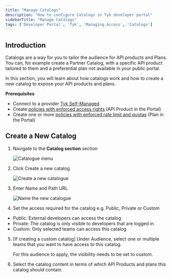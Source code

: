 ```yaml
---
title: "Manage Catalogs"
description: "How to configure Catalogs in Tyk developer portal"
sidebarTitle: "Manage Catalogs"
tags: ['Developer Portal', 'Tyk', 'Managing Access', 'Catalogs']
---
```


## Introduction

Catalogs are a way for you to tailor the audience for API products and Plans. You can, for example create a Partner Catalog, with a specific API product tailored to them and a preferential plan not available in your public portal.

In this section, you will learn about how catalogs work and how to create a new catalog to expose your API products and plans.

**Prerequisites**

- Connect to a provider [Tyk Self-Managed](/docs3/nightly/portal/overview/getting-started#connect-to-a-provider)
- Create [policies with enforced access rights](/docs3/nightly/portal/overview/getting-started#create-api-products-and-plans) (API Product in the Portal)
- Create one or more [policies with enforced rate limit and quotas](/docs3/nightly/portal/overview/getting-started#create-api-products-and-plans) (Plan in the Portal)

## Create a New Catalog

1. Navigate to the **Catalog section** section

    <img src="/img/dashboard/portal-management/enterprise-portal/catalogue-menu.png" alt="Catalogue menu" />

2. Click Create a new catalog

    <img src="/img/dashboard/portal-management/enterprise-portal/portal-managing-access-create-catalogue.png" alt="Create a new catalogue" />

3. Enter Name and Path URL

    <img src="/img/dashboard/portal-management/enterprise-portal/portal-managing-access-add-name.png" alt="Name the new catalogue" />

4. Set the access required for the catalog e.g. Public, Private or Custom

  - Public: External developers can access the catalog
  - Private: The catalog is only visible to developers that are logged in
  - Custom: Only selected teams can access this catalog

5.  [If creating a custom catalog] Under Audience, select one or multiple teams that you want to have access to this catalog.



    <Note>
    For this audience to apply, the visibility needs to be set to custom.
    </Note>


6. Select the catalog content in terms of which API Products and plans this catalog should contain.


